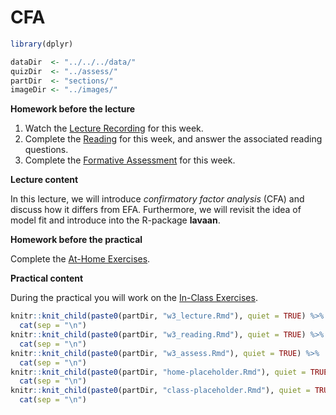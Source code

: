 # CFA

```{r week3_global_options, include = FALSE}
library(dplyr)

dataDir  <- "../../../data/"
quizDir  <- "../assess/"
partDir  <- "sections/"
imageDir <- "../images/"
```

**Homework before the lecture**

1. Watch the [Lecture Recording](lecture-2.html) for this week.
1. Complete the [Reading](reading-2.html) for this week, and answer the 
associated reading questions.
1. Complete the [Formative Assessment](formative-assessment-2.html) for this week.

**Lecture content**

In this lecture, we will introduce *confirmatory factor analysis* (CFA) and 
discuss how it differs from EFA. Furthermore, we will revisit the idea of model 
fit and introduce into the R-package **lavaan**. 

**Homework before the practical**

Complete the [At-Home Exercises](at-home-exercises-2.html). 

**Practical content**

During the practical you will work on the [In-Class Exercises](in-class-exercises-2.html).

```{r, echo = FALSE, message = FALSE, warning = FALSE, results = "asis"}
knitr::knit_child(paste0(partDir, "w3_lecture.Rmd"), quiet = TRUE) %>% 
  cat(sep = "\n")
knitr::knit_child(paste0(partDir, "w3_reading.Rmd"), quiet = TRUE) %>% 
  cat(sep = "\n")
knitr::knit_child(paste0(partDir, "w3_assess.Rmd"), quiet = TRUE) %>% 
  cat(sep = "\n")
knitr::knit_child(paste0(partDir, "home-placeholder.Rmd"), quiet = TRUE) %>% 
  cat(sep = "\n")
knitr::knit_child(paste0(partDir, "class-placeholder.Rmd"), quiet = TRUE) %>% 
  cat(sep = "\n")
```
